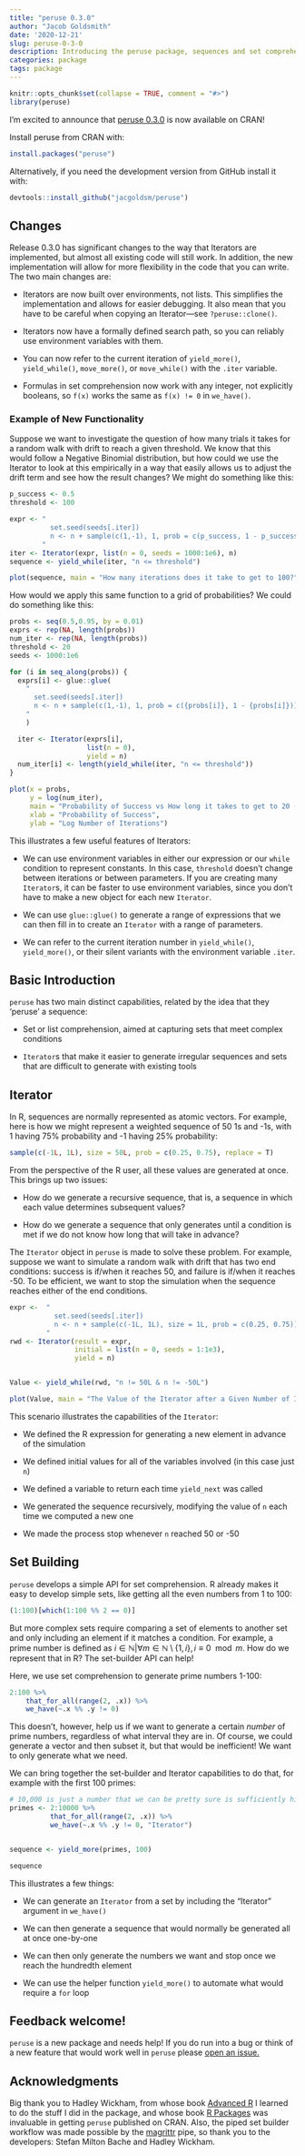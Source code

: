 ```yaml
---
title: "peruse 0.3.0"
author: "Jacob Goldsmith"
date: '2020-12-21'
slug: peruse-0-3-0
description: Introducing the peruse package, sequences and set comprehension in R.
categories: package
tags: package
---
```


```r
knitr::opts_chunk$set(collapse = TRUE, comment = "#>")
library(peruse)
```

<html>

```{=html}
<style>
h2 code {
    font-size: 1em;
}
</style>
```
</html>

I'm excited to announce that [peruse 0.3.0](https://jacgoldsm.github.io/peruse/) is now available on CRAN!

Install peruse from CRAN with:

```r
install.packages("peruse")
```

Alternatively, if you need the development version from GitHub install it with:

```r
devtools::install_github("jacgoldsm/peruse")
```

## Changes

Release 0.3.0 has significant changes to the way that Iterators are implemented, but almost all existing code will still work. In addition, the new implementation will allow for more flexibility in the code that you can write. The two main changes are:

-   Iterators are now built over environments, not lists. This simplifies the implementation and allows for easier debugging. It also mean that you have to be careful when copying an Iterator---see `?peruse::clone()`.

-   Iterators now have a formally defined search path, so you can reliably use environment variables with them.

- You can now refer to the current iteration of `yield_more()`, `yield_while()`, `move_more()`, or `move_while()` with the `.iter` variable.

- Formulas in set comprehension now work with any integer, not explicitly booleans, so `f(x)` works the same as `f(x) != 0` in `we_have()`.

### Example of New Functionality

Suppose we want to investigate the question of how many trials it takes for a random walk with drift to reach a given threshold. We know that this would follow a Negative Binomial distribution, but how could we use the Iterator to look at this empirically in a way that easily allows us to adjust the drift term and see how the result changes? We might do something like this:

```r
p_success <- 0.5
threshold <- 100

expr <- "
          set.seed(seeds[.iter])
          n <- n + sample(c(1,-1), 1, prob = c(p_success, 1 - p_success))
        "
iter <- Iterator(expr, list(n = 0, seeds = 1000:1e6), n)
sequence <- yield_while(iter, "n <= threshold")

plot(sequence, main = "How many iterations does it take to get to 100?")

```

How would we apply this same function to a grid of probabilities? We could do something like this:

```r
probs <- seq(0.5,0.95, by = 0.01)
exprs <- rep(NA, length(probs))
num_iter <- rep(NA, length(probs))
threshold <- 20
seeds <- 1000:1e6

for (i in seq_along(probs)) {
  exprs[i] <- glue::glue(
    "
      set.seed(seeds[.iter])
      n <- n + sample(c(1,-1), 1, prob = c({probs[i]}, 1 - {probs[i]}))
    "
    )

  iter <- Iterator(exprs[i],
                   list(n = 0),
                   yield = n)
  num_iter[i] <- length(yield_while(iter, "n <= threshold"))
}

plot(x = probs,
     y = log(num_iter),
     main = "Probability of Success vs How long it takes to get to 20 (Log Scale)",
     xlab = "Probability of Success",
     ylab = "Log Number of Iterations")
```

This illustrates a few useful features of Iterators:

* We can use environment variables in either our expression or our `while` condition to represent constants. In this case, `threshold` doesn't change between iterations or between parameters. If you are creating many `Iterator`s, it can be faster to use
environment variables, since you don't have to make a new object for each new `Iterator`.

* We can use `glue::glue()` to generate a range of expressions that we can then fill in to create an `Iterator` with a range of parameters.

* We can refer to the current iteration number in `yield_while()`, `yield_more()`, or their silent variants with the environment variable `.iter`.


## Basic Introduction

`peruse` has two main distinct capabilities, related by the idea that they 'peruse' a sequence:

-   Set or list comprehension, aimed at capturing sets that meet complex conditions

-   `Iterator`s that make it easier to generate irregular sequences and sets that are difficult to generate with existing tools

## Iterator

In R, sequences are normally represented as atomic vectors. For example, here is how we might represent a weighted sequence of 50 1s and -1s, with 1 having 75% probability and -1 having 25% probability:

```r
sample(c(-1L, 1L), size = 50L, prob = c(0.25, 0.75), replace = T)
```

From the perspective of the R user, all these values are generated at once. This brings up two issues:

-   How do we generate a recursive sequence, that is, a sequence in which each value determines subsequent values?

-   How do we generate a sequence that only generates until a condition is met if we do not know how long that will take in advance?

The `Iterator` object in `peruse` is made to solve these problem. For example, suppose we want to simulate a random walk with drift that has two end conditions: success is if/when it reaches 50, and failure is if/when it reaches -50. To be efficient, we want to stop the simulation when the sequence reaches either of the end conditions.

```r
expr <-  "
           set.seed(seeds[.iter])
           n <- n + sample(c(-1L, 1L), size = 1L, prob = c(0.25, 0.75))
         "
rwd <- Iterator(result = expr,
                initial = list(n = 0, seeds = 1:1e3),
                yield = n)


Value <- yield_while(rwd, "n != 50L & n != -50L")

plot(Value, main = "The Value of the Iterator after a Given Number of Iterations")
```

This scenario illustrates the capabilities of the `Iterator`:

-   We defined the R expression for generating a new element in advance of the simulation

-   We defined initial values for all of the variables involved (in this case just `n`)

-   We defined a variable to return each time `yield_next` was called

-   We generated the sequence recursively, modifying the value of `n` each time we computed a new one

-   We made the process stop whenever `n` reached 50 or -50

## Set Building

`peruse` develops a simple API for set comprehension. R already makes it easy to develop simple sets, like getting all the even numbers from 1 to 100:

```r
(1:100)[which(1:100 %% 2 == 0)]
```

But more complex sets require comparing a set of elements to another set and only including an element if it matches a condition. For example, a prime number is defined as $i \in \mathbb{N} | \forall m \in \mathbb{N} \setminus \{1,i \}, i \equiv 0 \mod m$. How do we represent that in R? The set-builder API can help!

Here, we use set comprehension to generate prime numbers 1-100:

```r
2:100 %>%
    that_for_all(range(2, .x)) %>%
    we_have(~.x %% .y != 0)
```

This doesn't, however, help us if we want to generate a certain *number* of prime numbers, regardless of what interval they are in. Of course, we could generate a vector and then subset it, but that would be inefficient! We want to only generate what we need.

We can bring together the set-builder and Iterator capabilities to do that, for example with the first 100 primes:

```r
# 10,000 is just a number that we can be pretty sure is sufficiently high
primes <- 2:10000 %>%
          that_for_all(range(2, .x)) %>%
          we_have(~.x %% .y != 0, "Iterator")


sequence <- yield_more(primes, 100)

sequence
```

This illustrates a few things:

-   We can generate an `Iterator` from a set by including the "Iterator" argument in `we_have()`

-   We can then generate a sequence that would normally be generated all at once one-by-one

-   We can then only generate the numbers we want and stop once we reach the hundredth element

-   We can use the helper function `yield_more()` to automate what would require a `for` loop

## Feedback welcome!

`peruse` is a new package and needs help! If you do run into a bug or think of a new feature that would work well in `peruse` please [open an issue.](https://github.com/jacgoldsm/peruse/issues)

## Acknowledgments

Big thank you to Hadley Wickham, from whose book [Advanced R](https://adv-r.hadley.nz/index.html) I learned to do the stuff I did in the package, and whose book [R Packages](https://r-pkgs.org/index.html) was invaluable in getting `peruse` published on CRAN. Also, the piped set builder workflow was made possible by the [magrittr](https://magrittr.tidyverse.org/) pipe, so thank you to the developers: Stefan Milton Bache and Hadley Wickham.
